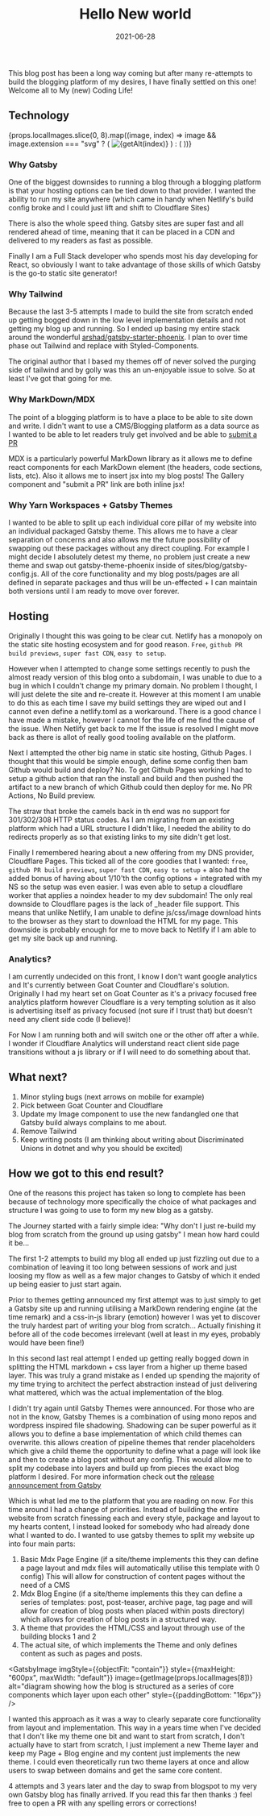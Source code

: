 ﻿---
title: Hello New world
date: 2021-06-28
excerpt: Welcome to the all new and (mostly) improved My Coding Life blog, after many years of procrastinating the Gatsby based rebuild is complete
image: ./gatsby.svg
tags: ["gatsby", "javascript", "tailwind", "mdx", "gaotcounter"]
embeddedImagesLocal:
  - ./gatsby.svg                           # 0
  - ./technologyUsed/styled-components.png # 1
  - ./technologyUsed/mdx.png               # 2
  - ./technologyUsed/yarn.png              # 3
  - ./technologyUsed/goat-counter.svg      # 4
  - ./technologyUsed/netlify-logo.svg      # 5
  - ./technologyUsed/prismjs.svg           # 6
  - ./technologyUsed/tailwindcss.svg       # 7
  - ./coding-life-structure.png            # 8
---

This blog post has been a long way coming but after many re-attempts to build the blogging platform
of my desires, I have finally settled on this one! Welcome all to My (new) Coding Life!

## Technology

<Gallery>
  {props.localImages.slice(0, 8).map((image, index) =>
    image && image.extension === "svg" ? (
      <img
        key={`image-${index}`}
        style={{maxHeight: "120px"}}
        src={image.publicURL}
        alt={getAlt(index)}
      />
    ) : (
      <GatsbyImage
        key={`image-${index}`}
        imgStyle={{objectFit: "contain"}}
        style={{maxHeight: "120px", maxWidth: "default"}}
        image={getImage(image)}
        alt={getAlt(index)}
      />
  ))}
</Gallery>

### Why Gatsby
One of the biggest downsides to running a blog through a blogging platform is that your hosting options can be tied
down to that provider. I wanted the ability to run my site anywhere (which came in handy when Netlify's build config
broke and I could just lift and shift to Cloudflare Sites)

There is also the whole speed thing. Gatsby sites are super fast and all rendered ahead of time, meaning that
it can be placed in a CDN and delivered to my readers as fast as possible.

Finally I am a Full Stack developer who spends most his day developing for React, so obviously I want to take
advantage of those skills of which Gatsby is the go-to static site generator!

### Why Tailwind
Because the last 3-5 attempts I made to build the site from scratch ended up getting bogged down in the low level
implementation details and not getting my blog up and running. So I ended up basing my entire stack around
the wonderful [arshad/gatsby-starter-phoenix](https://github.com/arshad/gatsby-starter-phoenix).
I plan to over time phase out Tailwind and replace with Styled-Components.

The original author that I based my themes off of never solved the purging side of tailwind and by golly was this an
un-enjoyable issue to solve. So at least I've got that going for me.

### Why MarkDown/MDX
The point of a blogging platform is to have a place to be able to site down and write. I didn't want to use a CMS/Blogging
platform as a data source as I wanted to be able to let readers truly get involved and be able to <a href={props.githubEditPath}>submit a PR</a>

MDX is a particularly powerful MarkDown library as it allows me to define react components for each MarkDown element
(the headers, code sections, lists, etc). Also it allows me to insert jsx into my blog posts! The Gallery component and "submit a PR" link
are both inline jsx!

### Why Yarn Workspaces + Gatsby Themes
I wanted to be able to split up each individual core pillar of my website into an individual packaged Gatsby theme.
This allows me to have a clear separation of concerns and also allows me the future possibility of swapping
out these packages without any direct coupling. For example I might decide I absolutely detest my theme, no problem
just create a new theme and swap out gatsby-theme-phoenix inside of sites/blog/gatsby-config.js. All of the core
functionality and my blog posts/pages are all defined in separate packages and thus will be un-effected + I can maintain
both versions until I am ready to move over forever.

## Hosting
Originally I thought this was going to be clear cut. Netlify has a monopoly on the static site hosting ecosystem and for good reason.
`Free`, `github PR build previews`, `super fast CDN`, `easy to setup`.

However when I attempted to change some settings recently to push the almost ready version of this blog onto a subdomain,
I was unable to due to a bug in which I couldn't change my primary domain. No problem I thought, I will just delete the
site and re-create it. However at this moment I am unable to do this as each time I save my build settings they are wiped
out and I cannot even define a netlify.toml as a workaround. There is a good chance I have made a mistake, however I cannot
for the life of me find the cause of the issue. When Netlify get back to me If the issue is resolved I might move back
as there is allot of really good tooling available on the platform.

Next I attempted the other big name in static site hosting, Github Pages. I thought that this would be simple enough,
define some config then bam Github would build and deploy? No. To get Github Pages working I had to setup a github action
that ran the install and build and then pushed the artifact to a new branch of which Github could then deploy for me. No
PR Actions, No Build preview.

The straw that broke the camels back in th end was no support for 301/302/308 HTTP status codes. As I am migrating from
an existing platform which had a URL structure I didn't like, I needed the ability to do redirects properly as so that
existing links to my site didn't get lost.

Finally I remembered hearing about a new offering from my DNS provider, Cloudflare Pages. This ticked all of the core
goodies that I wanted: `free`, `github PR build previews`, `super fast CDN`, `easy to setup` + also had the added bonus
of having about 1/10'th the config options + integrated with my NS so the setup was even easier. I was even able to setup
a cloudflare worker that applies a noindex header to my dev subdomain! The only real downside to Cloudflare pages is the
lack of _header file support. This means that unlike Netlify, I am unable to define js/css/image download hints to the
browser as they start to download the HTML for my page. This downside is probably enough for me to move back to Netlify
if I am able to get my site back up and running.

### Analytics?
I am currently undecided on this front, I know I don't want google analytics and It's currently between Goat Counter and
Cloudflare's solution. Originally I had my heart set on Goat Counter as it's a privacy focused free analytics platform however
Cloudflare is a very tempting solution as it also is advertising itself as privacy focused (not sure if I trust that)
but doesn't need any client side code (I believe)!

For Now I am running both and will switch one or the other off after a while. I wonder if Cloudflare Analytics will understand
react client side page transitions without a js library or if I will need to do something about that.

## What next?
1. Minor styling  bugs (next arrows on mobile for example)
2. Pick between Goat Counter and Cloudflare
3. Update my Image component to use the new fandangled one that Gatsby build always complains to me about.
4. Remove Tailwind
5. Keep writing posts (I am thinking about writing about Discriminated Unions in dotnet and why you should be excited)

## How we got to this end result?

One of the reasons this project has taken so long to complete has been because of technology
more specifically the choice of what packages and structure I was going to use to form my
new blog as a gatsby.

The Journey started with a fairly simple idea: "Why don't I just re-build my blog from scratch from the ground up using gatsby"
I mean how hard could it be...

The first 1-2 attempts to build my blog all ended up just fizzling out due to a combination of leaving it too
long between sessions of work and just loosing my flow as well as a few major changes to Gatsby of
which it ended up being easier to just start again.

Prior to themes getting announced my first attempt was to just simply to get a Gatsby site up and running utilising a
MarkDown rendering engine (at the time remark)
and a css-in-js library (emotion) however I was yet to discover the truly hardest part of writing your blog from
scratch... Actually finishing it before all of the code becomes irrelevant (well at least in my eyes, probably would
have been fine!)

In this second last real attempt I ended up getting really bogged down in splitting the HTML markdown + css layer from a higher up
theme based layer. This was truly a grand mistake as I ended up spending the majority of my time trying to architect
the perfect abstraction instead of just delivering what mattered, which was the actual implementation of the blog.

I didn't try again until Gatsby Themes were announced. For those
who are not in the know, Gatsby Themes is a combination of using mono repos and wordpress inspired file shadowing.
Shadowing can be super powerful as it allows you to define a base implementation of which child themes can overwrite.
this allows creation of pipeline themes that render placeholders which give a child theme
the opportunity to define what a page will look like and then to create a blog post without any config.
This would allow me to split my codebase into layers and build up from pieces
the exact blog platform I desired. For more information check out the [release announcement from Gatsby](https://www.gatsbyjs.com/blog/2019-07-03-announcing-stable-release-gatsby-themes/)

Which is what led me to the platform that you are reading on now. For this time around
I had a change of priorities. Instead of building the entire website from scratch finessing each and every style, package
and layout to my hearts content, I instead looked for somebody who had already done what I wanted to do. I wanted to use
gatsby themes to split my website up into four main parts:
1. Basic Mdx Page Engine (if a site/theme implements this they can define a page layout and mdx files will automatically
utilise this template with 0 config) This will allow for construction of content pages without the need of a CMS
2. Mdx Blog Engine (if a site/theme implements this they can define a series of templates: post, post-teaser, archive page, tag page
and will allow for creation of blog posts when placed within posts directory) which allows for creation of blog posts
in a structured way.
3. A theme that provides the HTML/CSS and layout through use of the building blocks 1 and 2
4. The actual site, of which implements the Theme and only defines content as such as pages and posts.

<GatsbyImage
  imgStyle={{objectFit: "contain"}}
  style={{maxHeight: "600px", maxWidth: "default"}}
  image={getImage(props.localImages[8])}
  alt="diagram showing how the blog is structured as a series of core components which layer upon each other"
  style={{paddingBottom: "16px"}}
/>


I wanted this approach as it was a way to clearly separate core functionality from layout and implementation. This way
in a years time when I've decided that I don't like my theme one bit and want to start from scratch, I don't actually
have to start from scratch, I just implement a new Theme layer and keep my Page + Blog engine and my content just implements the new
theme. I could even theoretically run two theme layers at once and allow users to swap between domains and get the same
core content.

4 attempts and 3 years later and the day to swap from blogspot to my very own Gatsby blog has finally arrived. If you
read this far then thanks :) feel free to open a PR with any spelling errors or corrections!